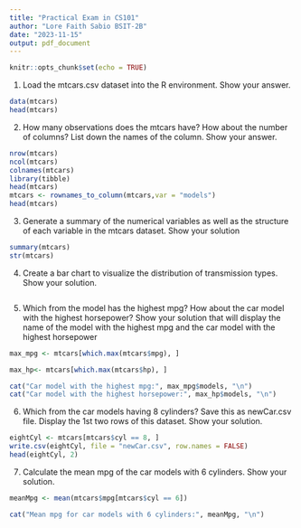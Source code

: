```yaml
---
title: "Practical Exam in CS101"
author: "Lore Faith Sabio BSIT-2B"
date: "2023-11-15"
output: pdf_document
---
```


```r
knitr::opts_chunk$set(echo = TRUE)
```
1. Load the mtcars.csv dataset into the R environment. Show your answer.
```r
data(mtcars)
head(mtcars)
```

2. How many observations does the mtcars have? How about the number of columns? List down the
names of the column. Show your answer.
```r
nrow(mtcars)
ncol(mtcars)
colnames(mtcars)
library(tibble)
head(mtcars)
mtcars <- rownames_to_column(mtcars,var = "models")
head(mtcars)
```
3. Generate a summary of the numerical variables as well as the structure of each variable in the mtcars
dataset. Show your solution
```r
summary(mtcars)
str(mtcars)
```
4. Create a bar chart to visualize the distribution of transmission types. Show your solution.
```r

```
5. Which from the model has the highest mpg? How about the car model with the highest horsepower?
Show your solution that will display the name of the model with the highest mpg and the car model
with the highest horsepower

```r
max_mpg <- mtcars[which.max(mtcars$mpg), ]

max_hp<- mtcars[which.max(mtcars$hp), ]

cat("Car model with the highest mpg:", max_mpg$models, "\n")
cat("Car model with the highest horsepower:", max_hp$models, "\n")
```
6. Which from the car models having 8 cylinders? Save this as newCar.csv file. Display the 1st two rows
of this dataset. Show your solution.
```r
eightCyl <- mtcars[mtcars$cyl == 8, ]
write.csv(eightCyl, file = "newCar.csv", row.names = FALSE)
head(eightCyl, 2)
```

7. Calculate the mean mpg of the car models with 6 cylinders. Show your solution.
```r
meanMpg <- mean(mtcars$mpg[mtcars$cyl == 6])

cat("Mean mpg for car models with 6 cylinders:", meanMpg, "\n")
```
